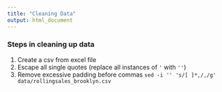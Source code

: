 ```yaml
---
title: "Cleaning Data"
output: html_document
---
```


### Steps in cleaning up data

1. Create a csv from excel file
2. Escape all single quotes (replace all instances of `'` with `''`)
3. Remove excessive padding before commas `sed -i '' 's/[ ]*,/,/g' data/rollingsales_brooklyn.csv`
